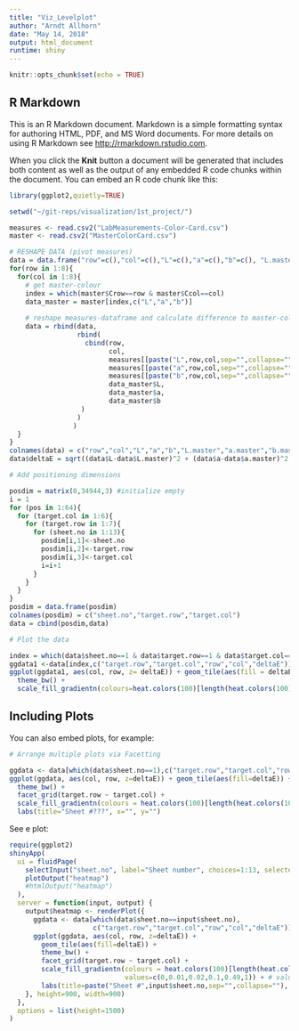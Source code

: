```yaml
---
title: "Viz_Levelplot"
author: "Arndt Allhorn"
date: "May 14, 2018"
output: html_document
runtime: shiny
---
```


```r
knitr::opts_chunk$set(echo = TRUE)
```

## R Markdown

This is an R Markdown document. Markdown is a simple formatting syntax for authoring HTML, PDF, and MS Word documents. For more details on using R Markdown see <http://rmarkdown.rstudio.com>.

When you click the **Knit** button a document will be generated that includes both content as well as the output of any embedded R code chunks within the document. You can embed an R code chunk like this:

```r
library(ggplot2,quietly=TRUE)

setwd("~/git-reps/visualization/1st_project/")

measures <- read.csv2("LabMeasurements-Color-Card.csv")
master <- read.csv2("MasterColorCard.csv")

# RESHAPE DATA (pivot measures)
data = data.frame("row"=c(),"col"=c(),"L"=c(),"a"=c(),"b"=c(), "L.master"=c(),"a.master"=c(),"b.master"=c())
for(row in 1:8){
  for(col in 1:8){
    # get master-colour
    index = which(master$Crow==row & master$Ccol==col)
    data_master = master[index,c("L","a","b")]
    
    # reshape measures-dataframe and calculate difference to master-colour
    data = rbind(data,
                 rbind(
                   cbind(row,
                         col,
                         measures[[paste("L",row,col,sep="",collapse="")]],
                         measures[[paste("a",row,col,sep="",collapse="")]],
                         measures[[paste("b",row,col,sep="",collapse="")]],
                         data_master$L, 
                         data_master$a, 
                         data_master$b
                  )
                 )
                )
  }
}
colnames(data) = c("row","col","L","a","b","L.master","a.master","b.master")
data$deltaE = sqrt((data$L-data$L.master)^2 + (data$a-data$a.master)^2 + (data$b-data$b.master)^2)

# Add positioning dimensions

posdim = matrix(0,34944,3) #initialize empty
i = 1
for (pos in 1:64){
  for (target.col in 1:6){
    for (target.row in 1:7){
      for (sheet.no in 1:13){
        posdim[i,1]<-sheet.no
        posdim[i,2]<-target.row
        posdim[i,3]<-target.col
        i=i+1
      }
    }
  }
}
posdim = data.frame(posdim)
colnames(posdim) = c("sheet.no","target.row","target.col")
data = cbind(posdim,data)

# Plot the data

index = which(data$sheet.no==1 & data$target.row==1 & data$target.col==1)
ggdata1 <-data[index,c("target.row","target.col","row","col","deltaE")]
ggplot(ggdata1, aes(col, row, z= deltaE)) + geom_tile(aes(fill = deltaE)) + 
  theme_bw() +
  scale_fill_gradientn(colours=heat.colors(100)[length(heat.colors(100)):1], values=c(0,0.01,0.02,0.1,0.49,1)) # Delta E classes

```

## Including Plots

You can also embed plots, for example:

```r
# Arrange multiple plots via Facetting

ggdata <- data[which(data$sheet.no==1),c("target.row","target.col","row","col","deltaE")] #sheet no fixed here
ggplot(ggdata, aes(col, row, z=deltaE)) + geom_tile(aes(fill=deltaE)) + 
  theme_bw() +
  facet_grid(target.row ~ target.col) +
  scale_fill_gradientn(colours = heat.colors(100)[length(heat.colors(100)):1], values=c(0,0.01,0.02,0.1,0.49,1)) + # Delta E classes
  labs(title="Sheet #???", x="", y="")

```

See e plot:

```r
require(ggplot2)
shinyApp(
  ui = fluidPage(
    selectInput("sheet.no", label="Sheet number", choices=1:13, selected=1, multiple=F),
    plotOutput("heatmap")
    #htmlOutput("heatmap")
  ),
  server = function(input, output) {
    output$heatmap <- renderPlot({
      ggdata <- data[which(data$sheet.no==input$sheet.no),
                     c("target.row","target.col","row","col","deltaE")]
      ggplot(ggdata, aes(col, row, z=deltaE)) + 
        geom_tile(aes(fill=deltaE)) + 
        theme_bw() +
        facet_grid(target.row ~ target.col) +
        scale_fill_gradientn(colours = heat.colors(100)[length(heat.colors(100)):1], 
                             values=c(0,0.01,0.02,0.1,0.49,1)) + # values of Delta E classes
        labs(title=paste("Sheet #",input$sheet.no,sep="",collapse=""), x="", y="")
    }, height=900, width=900)
  },
  options = list(height=1500)
)
```


